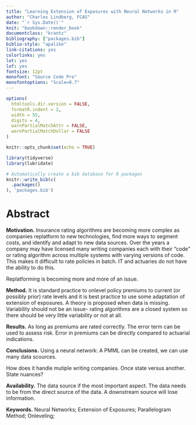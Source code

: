 ```yaml
--- 
title: "Learning Extension of Exposures with Neural Networks in R"
author: "Charles Lindberg, FCAS"
date: "`r Sys.Date()`"
knit: "bookdown::render_book"
documentclass: "krantz"
bibliography: ["packages.bib"]
biblio-style: "apalike"
link-citations: yes
colorlinks: yes
lot: yes
lof: yes
fontsize: 12pt
monofont: "Source Code Pro"
monofontoptions: "Scale=0.7"
---
```


```r
options(
  htmltools.dir.version = FALSE,
  formatR.indent = 2,
  width = 55,
  digits = 4,
  warnPartialMatchAttr = FALSE,
  warnPartialMatchDollar = FALSE
)

knitr::opts_chunk$set(echo = TRUE)

library(tidyverse)
library(lubridate)

# Automatically create a bib database for R packages
knitr::write_bib(c(
  .packages()
), 'packages.bib')
```

# Abstract {-}

<b>Motivation.</b> Insurance rating algorithms are becoming more complex as companies replatform to new technologies, find more ways to segment costs, and identify and adapt to new data sources. Over the years a company may have licensed many writing companies each with their "code" or rating algorithm across multiple systems with varying versions of code. This makes it difficult to rate policies in batch. IT and actuaries do not have the ability to do this. 

Replatforming is becoming more and more of an issue.

<b>Method.</b> It is standard practice to onlevel policy premiums to current (or possibly prior) rate levels and it is best practice to use some adaptation of extension of exposures.  A theory is proposed when data is missing.  Variability should not be an issue- rating algorithms are a closed system so there should be very little variability or not at all.

<b>Results.</b> As long as premiums are rated correctly.  The error term can be used to assess risk.  Error in premiums can be directly compared to actuarial indications.

<b>Conclusions.</b> Using a neural network: A PMML can be created, we can use many data scources.  

How does it handle mutiple writing companies.  Once state versus another.  State nuances?

<b>Availability.</b> The data source if the most important aspect.  The data needs to be from the direct source of the data.  A downstream source will lose information.  

<b>Keywords.</b> Neural Networks; Extension of Exposures; Parallelogram Method; Onleveling;